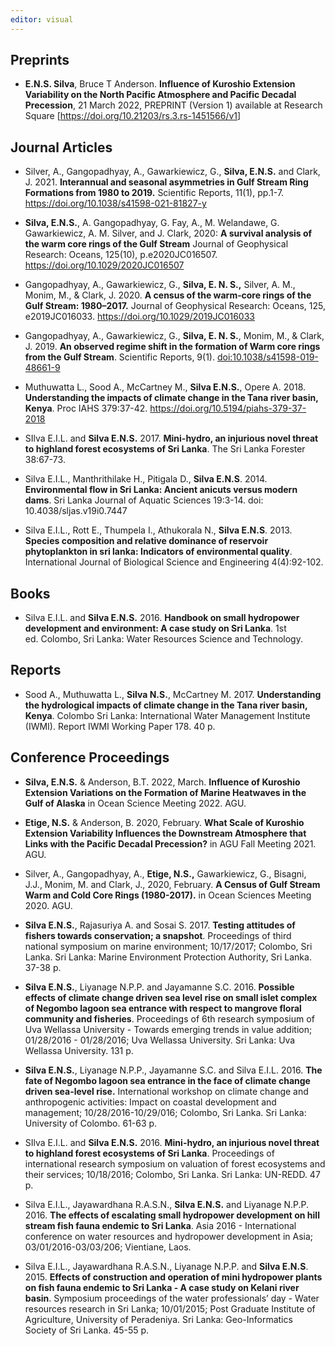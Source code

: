 ```yaml
---
editor: visual
---
```


## Preprints

-   **E.N.S. Silva**, Bruce T Anderson. **Influence of Kuroshio Extension Variability on the North Pacific Atmosphere and Pacific Decadal Precession**, 21 March 2022, PREPRINT (Version 1) available at Research Square \[<https://doi.org/10.21203/rs.3.rs-1451566/v1>\]

## Journal Articles

-   Silver, A., Gangopadhyay, A., Gawarkiewicz, G., **Silva, E.N.S.** and Clark, J. 2021. **Interannual and seasonal asymmetries in Gulf Stream Ring Formations from 1980 to 2019.** Scientific Reports, 11(1), pp.1-7. <https://doi.org/10.1038/s41598-021-81827-y>

-   **Silva, E.N.S.**, A. Gangopadhyay, G. Fay, A., M. Welandawe, G. Gawarkiewicz, A. M. Silver, and J. Clark, 2020: **A survival analysis of the warm core rings of the Gulf Stream** Journal of Geophysical Research: Oceans, 125(10), p.e2020JC016507. <https://doi.org/10.1029/2020JC016507>

-   Gangopadhyay, A., Gawarkiewicz, G., **Silva, E. N. S.,** Silver, A. M., Monim, M., & Clark, J. 2020. **A census of the warm‐core rings of the Gulf Stream: 1980--2017.** Journal of Geophysical Research: Oceans, 125, e2019JC016033. <https://doi.org/10.1029/2019JC016033>

-   Gangopadhyay, A., Gawarkiewicz, G., **Silva, E. N. S.**, Monim, M., & Clark, J. 2019. **An observed regime shift in the formation of Warm core rings from the Gulf Stream**. Scientific Reports, 9(1). [doi:10.1038/s41598-019-48661-9](https://doi.org/10.1038/s41598-019-48661-9)

-   Muthuwatta L., Sood A., McCartney M., **Silva E.N.S.**, Opere A. 2018. **Understanding the impacts of climate change in the Tana river basin, Kenya**. Proc IAHS 379:37-42. <https://doi.org/10.5194/piahs-379-37-2018>

-   SIlva E.I.L. and **Silva E.N.S.** 2017. **Mini-hydro, an injurious novel threat to highland forest ecosystems of Sri Lanka**. The Sri Lanka Forester 38:67-73.

-   Silva E.I.L., Manthrithilake H., Pitigala D., **Silva E.N.S**. 2014. **Environmental flow in Sri Lanka: Ancient anicuts versus modern dams**. Sri Lanka Journal of Aquatic Sciences 19:3-14. doi: 10.4038/sljas.v19i0.7447

-   Silva E.I.L., Rott E., Thumpela I., Athukorala N., **Silva E.N.S**. 2013. **Species composition and relative dominance of reservoir phytoplankton in sri lanka: Indicators of environmental quality**. International Journal of Biological Science and Engineering 4(4):92-102.

## Books

-   Silva E.I.L. and **Silva E.N.S.** 2016. **Handbook on small hydropower development and environment: A case study on Sri Lanka**. 1st ed. Colombo, Sri Lanka: Water Resources Science and Technology.

## Reports

-   Sood A., Muthuwatta L., **Silva N.S.**, McCartney M. 2017. **Understanding the hydrological impacts of climate change in the Tana river basin, Kenya**. Colombo Sri Lanka: International Water Management Institute (IWMI). Report IWMI Working Paper 178. 40 p.

## Conference Proceedings

-   **Silva, E.N.S.** & Anderson, B.T. 2022, March. **Influence of Kuroshio Extension Variations on the Formation of Marine Heatwaves in the Gulf of Alaska** in Ocean Science Meeting 2022. AGU.

-   **Etige, N.S.** & Anderson, B. 2020, February. **What Scale of Kuroshio Extension Variability Influences the Downstream Atmosphere that Links with the Pacific Decadal Precession?** in AGU Fall Meeting 2021. AGU.

-   Silver, A., Gangopadhyay, A., **Etige, N.S.,** Gawarkiewicz, G., Bisagni, J.J., Monim, M. and Clark, J., 2020, February. **A Census of Gulf Stream Warm and Cold Core Rings (1980-2017).** in Ocean Sciences Meeting 2020. AGU.

-   **Silva E.N.S.**, Rajasuriya A. and Sosai S. 2017. **Testing attitudes of fishers towards conservation; a snapshot**. Proceedings of third national symposium on marine environment; 10/17/2017; Colombo, Sri Lanka. Sri Lanka: Marine Environment Protection Authority, Sri Lanka. 37-38 p.

-   **Silva E.N.S.**, Liyanage N.P.P. and Jayamanne S.C. 2016. **Possible effects of climate change driven sea level rise on small islet complex of Negombo lagoon sea entrance with respect to mangrove floral community and fisheries**. Proceedings of 6th research symposium of Uva Wellassa University - Towards emerging trends in value addition; 01/28/2016 - 01/28/2016; Uva Wellassa University. Sri Lanka: Uva Wellassa University. 131 p.

-   **Silva E.N.S.**, Liyanage N.P.P., Jayamanne S.C. and Silva E.I.L. 2016. **The fate of Negombo lagoon sea entrance in the face of climate change driven sea-level rise.** International workshop on climate change and anthropogenic activities: Impact on coastal development and management; 10/28/2016-10/29/016; Colombo, Sri Lanka. Sri Lanka: University of Colombo. 61-63 p.

-   SIlva E.I.L. and **Silva E.N.S.** 2016. **Mini-hydro, an injurious novel threat to highland forest ecosystems of Sri Lanka**. Proceedings of international research symposium on valuation of forest ecosystems and their services; 10/18/2016; Colombo, Sri Lanka. Sri Lanka: UN-REDD. 47 p.

-   Silva E.I.L., Jayawardhana R.A.S.N., **Silva E.N.S.** and Liyanage N.P.P. 2016. **The effects of escalating small hydropower development on hill stream fish fauna endemic to Sri Lanka**. Asia 2016 - International conference on water resources and hydropower development in Asia; 03/01/2016-03/03/206; Vientiane, Laos.

-   Silva E.I.L., Jayawardhana R.A.S.N., Liyanage N.P.P. and **Silva E.N.S**. 2015. **Effects of construction and operation of mini hydropower plants on fish fauna endemic to Sri Lanka - A case study on Kelani river basin**. Symposium proceedings of the water professionals' day - Water resources research in Sri Lanka; 10/01/2015; Post Graduate Institute of Agriculture, University of Peradeniya. Sri Lanka: Geo-Informatics Society of Sri Lanka. 45-55 p.
